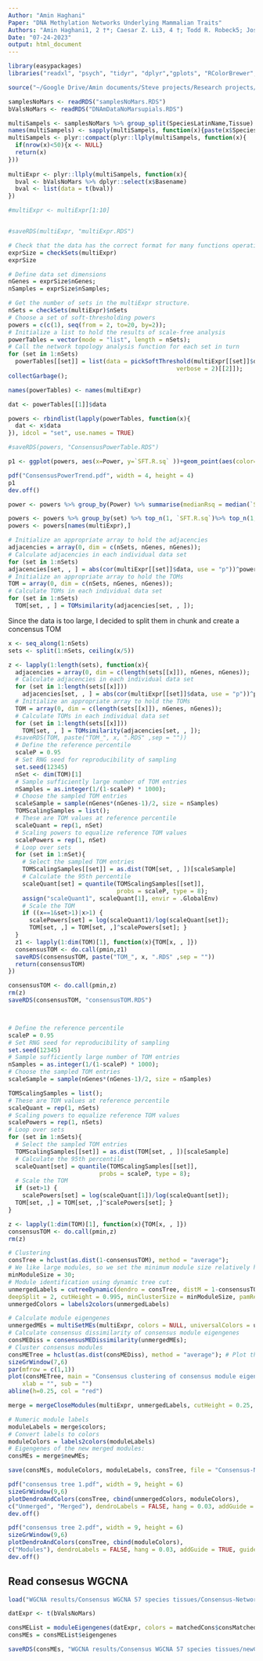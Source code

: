 ```yaml
---
Author: "Amin Haghani"
Paper: "DNA Methylation Networks Underlying Mammalian Traits"
Authors: "Amin Haghani1, 2 †*; Caesar Z. Li3, 4 †; Todd R. Robeck5; Joshua Zhang1; Ake T. Lu1, 2; Julia Ablaeva6; Victoria A. Acosta-Rodríguez7; Danielle M. Adams8; Abdulaziz N. Alagaili9, 10; Javier Almunia11; Ajoy Aloysius12; Nabil M.S. Amor13; Reza Ardehali14; Adriana Arneson15, 16; C. Scott Baker17; Gareth Banks18; Katherine Belov19; Nigel C. Bennett20; Peter Black21; Daniel T. Blumstein22, 23; Eleanor K. Bors17; Charles E. Breeze24; Robert T. Brooke25; Janine L. Brown26; Gerald Carter27; Alex Caulton28, 29; Julie M. Cavin30; Lisa Chakrabarti31; Ioulia Chatzistamou32; Andreas S. Chavez27, 33; Hao Chen34; Kaiyang Cheng35; Priscila Chiavellini36; Oi-Wa Choi37, 38; Shannon Clarke28; Joseph A. Cook39; Lisa N. Cooper40; Marie-Laurence Cossette41; Joanna Day42; Joseph DeYoung37, 38; Stacy Dirocco43; Christopher Dold44; Jonathan L. Dunnum39; Erin E. Ehmke45; Candice K. Emmons46; Stephan Emmrich6; Ebru Erbay47, 48, 49; Claire Erlacher-Reid43; Chris G. Faulkes50, 51; Zhe Fei3, 52; Steven H. Ferguson53, 54; Carrie J. Finno55; Jennifer E. Flower56; Jean-Michel Gaillard57; Eva Garde58; Livia Gerber59, 60; Vadim N. Gladyshev61; Rodolfo G. Goya36; Matthew J Grant62; Carla B. Green7; M. Bradley Hanson46; Daniel W. Hart20; Martin Haulena63; Kelsey Herrick64; Andrew N. Hogan65; Carolyn J. Hogg19; Timothy A. Hore66; Taosheng Huang67; Juan Carlos Izpisua Belmonte2; Anna J. Jasinska37, 68, 69; Gareth Jones70; Eve Jourdain71; Olga Kashpur72; Harold Katcher73; Etsuko Katsumata74; Vimala Kaza75; Hippokratis Kiaris76; Michael S. Kobor77; Pawel Kordowitzki78; William R. Koski79; Michael Krützen60; Soo Bin Kwon16, 15; Brenda Larison22, 80; Sang-Goo Lee61; Marianne Lehmann36; Jean-François Lemaître57; Andrew J. Levine81; Xinmin Li82; Cun Li83, 84; Andrea R. Lim1; David T.S. Lin85; Dana M. Lindemann43; Schuyler W.  Liphardt86; Thomas J. Little87; Nicholas Macoretta6; Dewey Maddox88; Craig O. Matkin89; Julie A. Mattison90; Matthew McClure91; June Mergl92; Jennifer J. Meudt93; Gisele A. Montano5; Khyobeni Mozhui94; Jason Munshi-South95; William J. Murphy96, 97; Asieh Naderi76; Martina Nagy98; Pritika Narayan62; Peter W. Nathanielsz83, 84; Ngoc B. Nguyen14; Christof Niehrs99, 100; Batsaikhan Nyamsuren101; Justine K. O'Brien42; Perrie O'Tierney Ginn72; Duncan T Odom102, 103; Alexander G. Ophir104; Steve Osborn105; Elaine A. Ostrander65; Kim M. Parsons46; Kimberly C. Paul81; Amy B. Pedersen87; Matteo Pellegrini106; Katharina J. Peters60, 107; Jessica L. Petersen108; Darren W. Pietersen109; Gabriela M. Pinho22; Jocelyn Plassais65; Jesse R. Poganik61; Natalia A. Prado110, 26; Pradeep Reddy111, 2; Benjamin Rey57; Beate R. Ritz112, 113, 81; Jooke Robbins114; Magdalena Rodriguez115; Jennifer Russell105; Elena Rydkina6; Lindsay L. Sailer104; Adam B. Salmon116; Akshay Sanghavi73; Kyle M. Schachtschneider117, 118, 119; Dennis Schmitt120; Todd Schmitt64; Lars Schomacher99; Lawrence B. Schook117, 121; Karen E. Sears22; Ashley W. Seifert12; Aaron B.A. Shafer122; Anastasia V. Shindyapina61; Melanie Simmons45; Kavita Singh123; Ishani Sinha22; Jesse Slone67; Russel G. Snell62; Elham Soltanmohammadi76; Matthew L. Spangler108; Maria Spriggs21; Lydia Staggs43; Nancy Stedman21; Karen J. Steinman124; Donald T Stewart125; Victoria J. Sugrue66; Balazs Szladovits126; Joseph S. Takahashi7, 127; Masaki Takasugi6; Emma C. Teeling128; Michael J. Thompson106; Bill Van Bonn129; Sonja C. Vernes130, 131; Diego Villar132; Harry V. Vinters133; Ha Vu15, 16; Mary C. Wallingford72; Nan Wang37, 38; Gerald S. Wilkinson8; Robert W. Williams134; Qi Yan3, 2; Mingjia Yao3; Brent G. Young54; Bohan Zhang61; Zhihui Zhang6; Yang Zhao6; Peng Zhao14, 135; Wanding Zhou136, 137; Joseph A. Zoller3; Jason Ernst15, 16; Andrei Seluanov138; Vera Gorbunova138; X. William Yang37, 38; Ken Raj139; Steve Horvath1, 2 *"
Date: "07-24-2023"
output: html_document
---
```


```r
library(easypackages)
libraries("readxl", "psych", "tidyr", "dplyr","gplots", "RColorBrewer","limma", "ggplot2", "metap", "anRichment", "clusterProfiler", "RColorBrewer", "ggstatsplot", "gridExtra", "ggupset", "psych", "corrplot", "limma", "edgeR", "gridExtra", "ggupset", "ggrepel", "data.table", "stringr")

source("~/Google Drive/Amin documents/Steve projects/Research projects/Human unique methylation project/summarizeFunctions.R")
```

```r
samplesNoMars <- readRDS("samplesNoMars.RDS")
bValsNoMars <- readRDS("DNAmDataNoMarsupials.RDS")
```


```r
multiSampels <- samplesNoMars %>% group_split(SpeciesLatinName,Tissue)
names(multiSampels) <- sapply(multiSampels, function(x){paste(x$SpeciesLatinName[1], x$Tissue[1], sep = "_")})
multiSampels <- plyr::compact(plyr::llply(multiSampels, function(x){
  if(nrow(x)<50){x <- NULL}
  return(x)
}))
  
multiExpr <- plyr::llply(multiSampels, function(x){
  bval <- bValsNoMars %>% dplyr::select(x$Basename)
  bval <- list(data = t(bval))
})

#multiExpr <- multiExpr[1:10]


#saveRDS(multiExpr, "multiExpr.RDS")

```

```r
# Check that the data has the correct format for many functions operating on multiple sets:
exprSize = checkSets(multiExpr)
exprSize

# Define data set dimensions
nGenes = exprSize$nGenes;
nSamples = exprSize$nSamples;

# Get the number of sets in the multiExpr structure.
nSets = checkSets(multiExpr)$nSets
# Choose a set of soft-thresholding powers
powers = c(c(1), seq(from = 2, to=20, by=2));
# Initialize a list to hold the results of scale-free analysis
powerTables = vector(mode = "list", length = nSets);
# Call the network topology analysis function for each set in turn
for (set in 1:nSets)
  powerTables[[set]] = list(data = pickSoftThreshold(multiExpr[[set]]$data, powerVector=powers,
                                                verbose = 2)[[2]]);
collectGarbage();

names(powerTables) <- names(multiExpr)

dat <- powerTables[[1]]$data

powers <- rbindlist(lapply(powerTables, function(x){
  dat <- x$data
}), idcol = "set", use.names = TRUE)

#saveRDS(powers, "ConsensusPowerTable.RDS")

p1 <- ggplot(powers, aes(x=Power, y=`SFT.R.sq` ))+geom_point(aes(color=as.character(set)))+geom_line(aes(color=as.character(set)))+geom_smooth(method = "loess")

pdf("ConsensusPowerTrend.pdf", width = 4, height = 4)
p1
dev.off()

power <- powers %>% group_by(Power) %>% summarise(medianRsq = median(`SFT.R.sq`)) %>% top_n(1, medianRsq)

powers <- powers %>% group_by(set) %>% top_n(1, `SFT.R.sq`)%>% top_n(1, -Power) %>% ungroup() %>% tibble::column_to_rownames(var = "set")
powers <- powers[names(multiExpr),]

```

```r
# Initialize an appropriate array to hold the adjacencies
adjacencies = array(0, dim = c(nSets, nGenes, nGenes));
# Calculate adjacencies in each individual data set
for (set in 1:nSets)
adjacencies[set, , ] = abs(cor(multiExpr[[set]]$data, use = "p"))^powers$Power[set];
# Initialize an appropriate array to hold the TOMs
TOM = array(0, dim = c(nSets, nGenes, nGenes));
# Calculate TOMs in each individual data set
for (set in 1:nSets)
  TOM[set, , ] = TOMsimilarity(adjacencies[set, , ]);
```
Since the data is too large, I decided to split them in chunk and create a concensus TOM
```r
x <- seq_along(1:nSets)
sets <- split(1:nSets, ceiling(x/5))

z <- lapply(1:length(sets), function(x){
  adjacencies = array(0, dim = c(length(sets[[x]]), nGenes, nGenes));
  # Calculate adjacencies in each individual data set
  for (set in 1:length(sets[[x]]))
    adjacencies[set, , ] = abs(cor(multiExpr[[set]]$data, use = "p"))^powers$Power[set];
  # Initialize an appropriate array to hold the TOMs
  TOM = array(0, dim = c(length(sets[[x]]), nGenes, nGenes));
  # Calculate TOMs in each individual data set
  for (set in 1:length(sets[[x]]))
    TOM[set, , ] = TOMsimilarity(adjacencies[set, , ]);
  #saveRDS(TOM, paste("TOM_", x, ".RDS" ,sep = ""))
  # Define the reference percentile
  scaleP = 0.95
  # Set RNG seed for reproducibility of sampling
  set.seed(12345)
  nSet <- dim(TOM)[1]
  # Sample sufficiently large number of TOM entries
  nSamples = as.integer(1/(1-scaleP) * 1000);
  # Choose the sampled TOM entries
  scaleSample = sample(nGenes*(nGenes-1)/2, size = nSamples)
  TOMScalingSamples = list();
  # These are TOM values at reference percentile
  scaleQuant = rep(1, nSet)
  # Scaling powers to equalize reference TOM values
  scalePowers = rep(1, nSet)
  # Loop over sets
  for (set in 1:nSet){
    # Select the sampled TOM entries
    TOMScalingSamples[[set]] = as.dist(TOM[set, , ])[scaleSample]
    # Calculate the 95th percentile
    scaleQuant[set] = quantile(TOMScalingSamples[[set]],
                               probs = scaleP, type = 8);
    assign("scaleQuant1", scaleQuant[1], envir = .GlobalEnv)
    # Scale the TOM
    if ((x==1&set>1)|x>1) {
      scalePowers[set] = log(scaleQuant1)/log(scaleQuant[set]);
      TOM[set, ,] = TOM[set, ,]^scalePowers[set]; }
  }
  z1 <- lapply(1:dim(TOM)[1], function(x){TOM[x, , ]})
  consensusTOM <- do.call(pmin,z1)
  saveRDS(consensusTOM, paste("TOM_", x, ".RDS" ,sep = ""))
  return(consensusTOM)
})

consensusTOM <- do.call(pmin,z)
rm(z)
saveRDS(consensusTOM, "consensusTOM.RDS")




```


```r
# Define the reference percentile
scaleP = 0.95
# Set RNG seed for reproducibility of sampling
set.seed(12345)
# Sample sufficiently large number of TOM entries
nSamples = as.integer(1/(1-scaleP) * 1000);
# Choose the sampled TOM entries
scaleSample = sample(nGenes*(nGenes-1)/2, size = nSamples)

TOMScalingSamples = list();
# These are TOM values at reference percentile
scaleQuant = rep(1, nSets)
# Scaling powers to equalize reference TOM values
scalePowers = rep(1, nSets)
# Loop over sets
for (set in 1:nSets){
  # Select the sampled TOM entries
  TOMScalingSamples[[set]] = as.dist(TOM[set, , ])[scaleSample]
  # Calculate the 95th percentile
  scaleQuant[set] = quantile(TOMScalingSamples[[set]],
                          probs = scaleP, type = 8);
  # Scale the TOM
  if (set>1) {
    scalePowers[set] = log(scaleQuant[1])/log(scaleQuant[set]);
  TOM[set, ,] = TOM[set, ,]^scalePowers[set]; }
}
```

```r
z <- lapply(1:dim(TOM)[1], function(x){TOM[x, , ]})
consensusTOM <- do.call(pmin,z)
rm(z)
```

```r
# Clustering
consTree = hclust(as.dist(1-consensusTOM), method = "average");
# We like large modules, so we set the minimum module size relatively high: 
minModuleSize = 30;
# Module identification using dynamic tree cut:
unmergedLabels = cutreeDynamic(dendro = consTree, distM = 1-consensusTOM,
deepSplit = 2, cutHeight = 0.995, minClusterSize = minModuleSize, pamRespectsDendro = FALSE );
unmergedColors = labels2colors(unmergedLabels)
```

```r
# Calculate module eigengenes
unmergedMEs = multiSetMEs(multiExpr, colors = NULL, universalColors = unmergedColors)
# Calculate consensus dissimilarity of consensus module eigengenes
consMEDiss = consensusMEDissimilarity(unmergedMEs);
# Cluster consensus modules
consMETree = hclust(as.dist(consMEDiss), method = "average"); # Plot the result
sizeGrWindow(7,6)
par(mfrow = c(1,1))
plot(consMETree, main = "Consensus clustering of consensus module eigengenes",
    xlab = "", sub = "")
abline(h=0.25, col = "red")

merge = mergeCloseModules(multiExpr, unmergedLabels, cutHeight = 0.25, verbose = 3)

# Numeric module labels
moduleLabels = merge$colors;
# Convert labels to colors
moduleColors = labels2colors(moduleLabels)
# Eigengenes of the new merged modules:
consMEs = merge$newMEs;

save(consMEs, moduleColors, moduleLabels, consTree, file = "Consensus-NetworkConstruction-mammals.RData")
```

```r

pdf("consensus tree 1.pdf", width = 9, height = 6)
sizeGrWindow(9,6)
plotDendroAndColors(consTree, cbind(unmergedColors, moduleColors),
c("Unmerged", "Merged"), dendroLabels = FALSE, hang = 0.03, addGuide = TRUE, guideHang = 0.05)
dev.off()

pdf("consensus tree 2.pdf", width = 9, height = 6)
sizeGrWindow(9,6)
plotDendroAndColors(consTree, cbind(moduleColors),
c("Modules"), dendroLabels = FALSE, hang = 0.03, addGuide = TRUE, guideHang = 0.05)
dev.off()
```

## Read consesus WGCNA
```r
load("WGCNA results/Consensus WGCNA 57 species tissues/Consensus-NetworkConstruction-mammals.RData")
```

```r
datExpr <- t(bValsNoMars)

consMEList = moduleEigengenes(datExpr, colors = matchedCons$consMatched)
consMEs = consMEList$eigengenes

saveRDS(consMEs, "WGCNA results/Consensus WGCNA 57 species tissues/newConsMEsMatchedCols.RDS")
```






